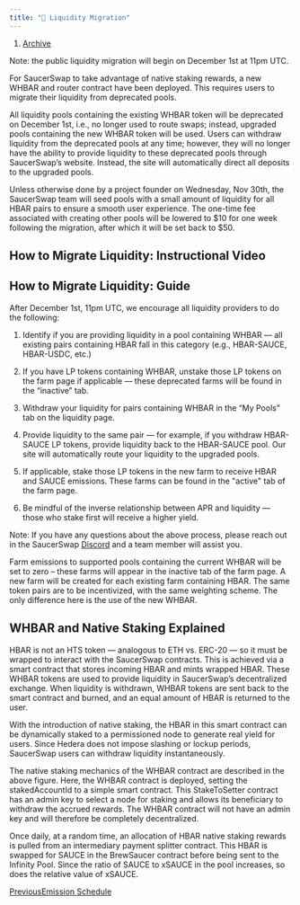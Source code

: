 ```yaml
---
title: "🔁 Liquidity Migration"
---
```


1. [Archive](/archive)

Note: the public liquidity migration will begin on December 1st at 11pm UTC.

For SaucerSwap to take advantage of native staking rewards, a new WHBAR and router contract have been deployed. This requires users to migrate their liquidity from deprecated pools.

All liquidity pools containing the existing WHBAR token will be deprecated on December 1st, i.e., no longer used to route swaps; instead, upgraded pools containing the new WHBAR token will be used. Users can withdraw liquidity from the deprecated pools at any time; however, they will no longer have the ability to provide liquidity to these deprecated pools through SaucerSwap’s website. Instead, the site will automatically direct all deposits to the upgraded pools.

Unless otherwise done by a project founder on Wednesday, Nov 30th, the SaucerSwap team will seed pools with a small amount of liquidity for all HBAR pairs to ensure a smooth user experience. The one-time fee associated with creating other pools will be lowered to $10 for one week following the migration, after which it will be set back to $50.

## How to Migrate Liquidity: Instructional Video

## How to Migrate Liquidity: Guide

After December 1st, 11pm UTC, we encourage all liquidity providers to do the following:

1. Identify if you are providing liquidity in a pool containing WHBAR — all existing pairs containing HBAR fall in this category (e.g., HBAR-SAUCE, HBAR-USDC, etc.)

2. If you have LP tokens containing WHBAR, unstake those LP tokens on the farm page if applicable — these deprecated farms will be found in the “inactive” tab.

3. Withdraw your liquidity for pairs containing WHBAR in the “My Pools” tab on the liquidity page.

4. Provide liquidity to the same pair — for example, if you withdraw HBAR-SAUCE LP tokens, provide liquidity back to the HBAR-SAUCE pool. Our site will automatically route your liquidity to the upgraded pools.

5. If applicable, stake those LP tokens in the new farm to receive HBAR and SAUCE emissions. These farms can be found in the "active" tab of the farm page.

6. Be mindful of the inverse relationship between APR and liquidity — those who stake first will receive a higher yield.

Note: If you have any questions about the above process, please reach out in the SaucerSwap [Discord](https://discord.com/invite/saucerswap) and a team member will assist you.

Farm emissions to supported pools containing the current WHBAR will be set to zero – these farms will appear in the inactive tab of the farm page. A new farm will be created for each existing farm containing HBAR. The same token pairs are to be incentivized, with the same weighting scheme. The only difference here is the use of the new WHBAR.

## WHBAR and Native Staking Explained

HBAR is not an HTS token — analogous to ETH vs. ERC-20 — so it must be wrapped to interact with the SaucerSwap contracts. This is achieved via a smart contract that stores incoming HBAR and mints wrapped HBAR. These WHBAR tokens are used to provide liquidity in SaucerSwap’s decentralized exchange. When liquidity is withdrawn, WHBAR tokens are sent back to the smart contract and burned, and an equal amount of HBAR is returned to the user.

With the introduction of native staking, the HBAR in this smart contract can be dynamically staked to a permissioned node to generate real yield for users. Since Hedera does not impose slashing or lockup periods, SaucerSwap users can withdraw liquidity instantaneously.

The native staking mechanics of the WHBAR contract are described in the above figure. Here, the WHBAR contract is deployed, setting the stakedAccountId to a simple smart contract. This StakeToSetter contract has an admin key to select a node for staking and allows its beneficiary to withdraw the accrued rewards. The WHBAR contract will not have an admin key and will therefore be completely decentralized.

Once daily, at a random time, an allocation of HBAR native staking rewards is pulled from an intermediary payment splitter contract. This HBAR is swapped for SAUCE in the BrewSaucer contract before being sent to the Infinity Pool. Since the ratio of SAUCE to xSAUCE in the pool increases, so does the relative value of xSAUCE.

[PreviousEmission Schedule](/archive/old-tokenomics/emission-schedule)
